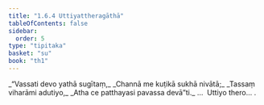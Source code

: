 ```yaml
---
title: "1.6.4 Uttiyattheragāthā"
tableOfContents: false
sidebar:
  order: 5
type: "tipitaka"
basket: "su"
book: "th1"
---
```



<DynamicBreadcrumb />

<Division number="54" book="th1" bookNo="19" page="232">

<Paragraph number="123" type="verses" book="th1">
_“Vassati devo yathā sugītaṃ,_  
_Channā me kuṭikā sukhā nivātā;_  
_Tassaṃ viharāmi adutiyo,_  
_Atha ce patthayasi pavassa devā”ti._  


</Paragraph>
</Division>

<Paragraph number="124" type="center" book="th1">
…  Uttiyo thero… .
</Paragraph>